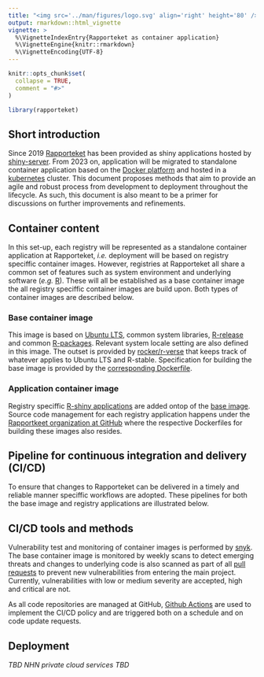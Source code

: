 ```yaml
---
title: "<img src='../man/figures/logo.svg' align='right' height='80' /> Rapporteket as container application"
output: rmarkdown::html_vignette
vignette: >
  %\VignetteIndexEntry{Rapporteket as container application}
  %\VignetteEngine{knitr::rmarkdown}
  %\VignetteEncoding{UTF-8}
---
```


```r
knitr::opts_chunk$set(
  collapse = TRUE,
  comment = "#>"
)
```

```r
library(rapporteket)
```

## Short introduction
Since 2019 [Rapporteket](https://rapporteket.github.io/rapporteket/) has been provided as shiny applications hosted by [shiny-server](https://www.rstudio.com/products/shiny/shiny-server/). From 2023 on, application will be migrated to standalone container application based on the [Docker platform](https://www.docker.com/) and hosted in a [kubernetes](https://kubernetes.io/) cluster. This document proposes methods that aim to provide an agile and robust process from development to deployment throughout the lifecycle. As such, this document is also meant to be a primer for discussions on further improvements and refinements.

## Container content
In this set-up, each registry will be represented as a standalone container application at Rapporteket, _i.e._ deployment will be based on registry speciffic container images. However, registries at Rapporteket all share a common set of features such as system environment and underlying software (_e.g._ [R](https://cran.r-project.org/)). These will all be established as a base container image the all registry speciffic container images are build upon. Both types of container images are described below. 

### Base container image
This image is based on [Ubuntu LTS](https://releases.ubuntu.com/), common system libraries, [R-release](https://cran.r-project.org/sources.html) and common [R-packages](https://en.wikipedia.org/wiki/R_package). Relevant system locale setting are also defined in this image. The outset is provided by [rocker/r-verse](https://github.com/rocker-org/rocker-versioned2/blob/master/README.md) that keeps track of whatever applies to Ubuntu LTS and R-stable. Specification for building the base image is provided by the [corresponding Dockerfile](https://github.com/Rapporteket/base-r/blob/main/Dockerfile).

### Application container image
Registry speciffic [R-shiny applications](https://shiny.rstudio.com/) are added ontop of the [base image](https://github.com/Rapporteket/base-r). Source code management for each registry application happens under the [Rapportkeet organization at GitHub](https://github.com/Rapporteket/) where the respective Dockerfiles for building these images also resides.

## Pipeline for continuous integration and delivery (CI/CD)
To ensure that changes to Rapporteket can be delivered in a timely and reliable manner speciffic workflows are adopted. These pipelines for both the base image and registry applications are illustrated below.

## CI/CD tools and methods
Vulnerability test and monitoring of container images is performed by [snyk](https://snyk.io/). The base container image is monitored by weekly scans to detect emerging threats and changes to underlying code is also scanned as part of all [pull requests](https://www.pagerduty.com/resources/learn/what-is-a-pull-request/) to prevent new vulnerabilities from entering the main project. Currently, vulnerabilities with low or medium severity are accepted, high and critical are not.

As all code repositories are managed at GitHub, [Github Actions]() are used to implement the CI/CD policy and are triggered both on a schedule and on code update requests.

## Deployment
_TBD NHN private cloud services TBD_

